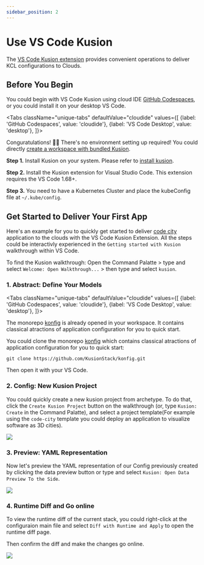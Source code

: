 ```yaml
---
sidebar_position: 2
---
```



# Use VS Code Kusion

The [VS Code Kusion extension](https://marketplace.visualstudio.com/items?itemName=KusionStack.kusion) provides convenient operations to deliver KCL configurations to Clouds.

## Before You Begin

You could begin with VS Code Kusion using cloud IDE [GitHub Codespaces](https://github.com/features/codespaces), or you could install it on your desktop VS Code.

<Tabs
  className="unique-tabs"
  defaultValue="cloudide"
  values={[
    {label: 'GitHub Codespaces', value: 'cloudide'},
    {label: 'VS Code Desktop', value: 'desktop'},
  ]}>
<TabItem value="cloudide">

Conguratulations! 🎉🎉 There's no environment setting up required! You could directly [create a workspace with bundled Kusion](https://github.com/codespaces/new?hide_repo_select=true&ref=main&repo=488867056&machine=standardLinux32gb&devcontainer_path=.devcontainer.json).

</TabItem>
<TabItem value="desktop">

**Step 1.** Install Kusion on your system. Please refer to [install kusion](/docs/user_docs/getting-started/install).

**Step 2.** Install the Kusion extension for Visual Studio Code. This extension requires the VS Code 1.68+.

**Step 3.** You need to have a Kubernetes Cluster and place the kubeConfig file at `~/.kube/config`.

</TabItem>
</Tabs>

## Get Started to Deliver Your First App

Here's an example for you to quickly get started to deliver [code city](https://wettel.github.io/codecity.html) application to the clouds with the VS Code Kusion Extension. All the steps could be interactivly experienced in the `Getting started with Kusion` walkthrough within VS Code.

To find the Kusion walkthrough: Open the Command Palatte > type and select `Welcome: Open Walkthrough...` > then type and select `kusion`.


### 1. Abstract: Define Your Models

<Tabs
  className="unique-tabs"
  defaultValue="cloudide"
  values={[
    {label: 'GitHub Codespaces', value: 'cloudide'},
    {label: 'VS Code Desktop', value: 'desktop'},
  ]}>
<TabItem value="cloudide">

The monorepo [konfig](https://github.com/KusionStack/konfig) is already opened in your workspace. It contains classical atractions of application configuration for you to quick start.

</TabItem>
<TabItem value="desktop">

You could clone the monorepo [konfig](https://github.com/KusionStack/konfig) which contains classical atractions of application configuration for you to quick start:
    
```
git clone https://github.com/KusionStack/konfig.git
```

Then open it with your VS Code.

</TabItem>
</Tabs>

### 2. Config: New Kusion Project

You could quickly create a new kusion project from archetype. To do that, click the `Create Kusion Project` button on the walkthrough (or, type `Kusion: Create` in the Command Palatte), and select a project template(For example using the `code-city` template you could deploy an application to visualize software as 3D cities).

![](/img/docs/user_docs/getting-started/create-project.gif)

### 3. Preview: YAML Representation

Now let's preview the YAML representation of our Config previously created by clicking the data preview button or type and select `Kusion: Open Data Preview To the Side`.

![](/img/docs/user_docs/getting-started/data-preview.gif)

### 4. Runtime Diff and Go online
    
To view the runtime diff of the current stack, you could right-click at the configuraion main file and select `Diff with Runtime and Apply` to open the runtime diff page.

Then confirm the diff and make the changes go online.

![](/img/docs/user_docs/getting-started/config-diff-apply.gif)
